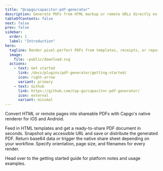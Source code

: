 ```yaml
---
title: "@capgo/capacitor-pdf-generator"
description: Generate PDFs from HTML markup or remote URLs directly on-device.
tableOfContents: false
next: false
prev: false
sidebar:
  order: 1
  label: "Introduction"
hero:
  tagline: Render pixel-perfect PDFs from templates, receipts, or reports without leaving your Capacitor app.
  image:
    file: ~public/download.svg
  actions:
    - text: Get started
      link: /docs/plugins/pdf-generator/getting-started/
      icon: right-arrow
      variant: primary
    - text: Github
      link: https://github.com/Cap-go/capacitor-pdf-generator/
      icon: external
      variant: minimal
---
```



Convert HTML or remote pages into shareable PDFs with Capgo's native renderer for iOS and Android.

<CardGrid stagger>
  <Card title="HTML to PDF" icon="pencil">
    Feed in HTML templates and get a ready-to-share PDF document in seconds.
  </Card>
  <Card title="Remote capture" icon="rocket">
    Snapshot any accessible URL and save or distribute the generated PDF.
  </Card>
  <Card title="Flexible outputs" icon="star">
    Return base64 data or trigger the native share sheet depending on your workflow.
  </Card>
  <Card title="Document controls" icon="setting">
    Specify orientation, page size, and filenames for every render.
  </Card>
</CardGrid>

Head over to the getting started guide for platform notes and usage examples.
